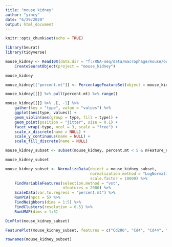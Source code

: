 ```yaml
---
title: "mouse kidney"
author: "yincy"
date: "6/29/2020"
output: html_document
---
```


```r
knitr::opts_chunk$set(echo = TRUE)
```

```r
library(Seurat)
library(tidyverse)
```


```r
mouse_kidney <- Read10X(data.dir = "f:/RNA-seq/data/macrophage/mouse/outs/filtered_gene_bc_matrices/") %>% 
    CreateSeuratObject(project = "mouse_kidney")

mouse_kidney
```

```r
mouse_kidney[["percent.mt"]] <- PercentageFeatureSet(object = mouse_kidney, pattern = "^mt-")

mouse_kidney[[]] %>% pull(percent.mt) %>% range()
```

```r
mouse_kidney[[]] %>% .[, -1] %>% 
    gather(key = "type", value = "values") %>% 
    ggplot(aes(type, values)) +
    geom_violin(aes(group = type, fill = type)) +
    geom_point(position = "jitter", size = 0.1) +
    facet_wrap(~type, ncol = 3, scale = "free") +
    scale_x_discrete(name = NULL) +
    scale_y_continuous(name = NULL) +
    scale_fill_discrete(name = NULL)
```

```r
mouse_kidney_subset <- subset(mouse_kidney, percent.mt < 5 & nFeature_RNA > 200 & nFeature_RNA < 3500)

mouse_kidney_subset
```

```r
mouse_kidney_subset <- NormalizeData(object = mouse_kidney_subset, 
                                     normalization.method = "LogNormalize", 
                                     scale.factor = 10000) %>% 
    FindVariableFeatures(selection.method = "vst", 
                         nfeatures = 2000) %>% 
    ScaleData(var.to.regress = "percent.mt") %>% 
    RunPCA(npcs = 5) %>% 
    FindNeighbors(dims = 1:5) %>% 
    FindClusters(resolution = 0.5) %>% 
    RunUMAP(dims = 1:5)
```

```r
DimPlot(mouse_kidney_subset)
```


```r
FeaturePlot(mouse_kidney_subset, features = c("Cd206", "Cd4", "Cd44", "Cd11b", "Vcam"))
```


```r
rownames(mouse_kidney_subset)
```



